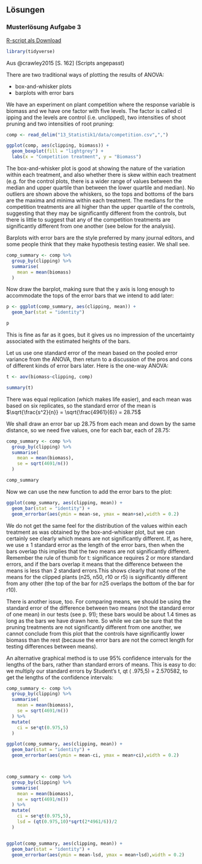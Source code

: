 ## Lösungen

###  Musterlösung Aufgabe 3
[R-script als Download](13_Statistik1/RFiles/Uebung_A_loesung.R)


```r
library(tidyverse)
```



Aus @crawley2015 [S. 162] (Scripts angepasst)

There are two traditional ways of plotting the results of ANOVA:

- box-and-whisker plots
- barplots with error bars

We have an experiment on plant competition where the response variable is biomass and we have one factor with five levels. The factor is called cl ipping and the levels are control (i.e. unclipped), two intensities of shoot pruning and two intensities of root pruning:

```r
comp <- read_delim("13_Statistik1/data/competition.csv",",")

ggplot(comp, aes(clipping, biomass)) +
  geom_boxplot(fill = "lightgrey") +
  labs(x = "Competition treatment", y = "Biomass")


```

The box-and-whisker plot is good at showing the nature of the variation within each treatment, and also whether there is skew within each treatment (e.g. for the control plots, there is a wider range of values between the median and upper quartile than between the lower quartile and median). No outliers are shown above the whiskers, so the tops and bottoms of the bars are the maxima and minima within each treatment. The medians for the competition treatments are all higher than the upper quartile of the controls, suggesting that they may be significantly different from the controls, but there is little to suggest that any of the competition treatments are significantly different from one another (see below for the analysis).

Barplots with error bars are the style preferred by many journal editors, and some people think that they make hypothesis testing easier. We shall see.
```r
comp_summary <- comp %>% 
  group_by(clipping) %>%
  summarise(
    mean = mean(biomass)
  )
```


Now draw the barplot, making sure that the y axis is long enough to accommodate the tops of the error bars that we intend to add later:


```r

p <- ggplot(comp_summary, aes(clipping, mean)) +
  geom_bar(stat = "identity")

p
```

This is fine as far as it goes, but it gives us no impression of the uncertainty associated with the estimated heights of the bars. 

Let us use one standard error of the mean based on the pooled error variance from the ANOVA, then return to a discussion of the pros and cons of different kinds of error bars later. Here is the one-way ANOVA:

```r
t <- aov(biomass~clipping, comp)

summary(t)

```

There was equal replication (which makes life easier), and each mean was based on six replicates, so the standard error of the mean is $\sqrt{\frac{s^2}{n}} = \sqrt{\frac{4961}{6}} = 28.75$

We shall draw an error bar up 28.75 from each mean and down by the same distance, so we need five values, one for each bar, each of 28.75:

```r
comp_summary <- comp %>% 
  group_by(clipping) %>%
  summarise(
    mean = mean(biomass),
    se = sqrt(4691/n())
  )

comp_summary

```
Now we can use the new function to add the error bars to the plot:
```r
ggplot(comp_summary, aes(clipping, mean)) +
  geom_bar(stat = "identity") +
  geom_errorbar(aes(ymin = mean-se, ymax = mean+se),width = 0.2)


```

We do not get the same feel for the distribution of the values within each treatment as was obtained by the box-and-whisker plot, but we can certainly see clearly which means are not significantly different. If, as here, we use ± 1 standard error as the length of the error bars, then when the bars overlap this implies that the two means are not significantly different. Remember the rule of thumb for t: significance requires 2 or more standard errors, and if the bars overlap it means that the difference between the means is less than 2 standard errors.This shows clearly that none of the means for the clipped plants (n25, n50, r10 or r5) is significantly different from any other (the top of the bar for n25 overlaps the bottom of the bar for r10).

There is another issue, too. For comparing means, we should be using the standard error of the difference between two means (not the standard error of one mean) in our tests (see p. 91); these bars would be about 1.4 times as long as the bars we have drawn here. So while we can be sure that the pruning treatments are not significantly different from one another, we cannot conclude from this plot that the controls have significantly lower biomass than the rest (because the error bars are not the correct length for testing differences between means).

An alternative graphical method is to use 95% confidence intervals for the lengths of the bars, rather than standard errors of means. This is easy to do: we multiply our standard errors by Student’s t, qt ( .975,5) = 2.570582, to get the lengths of the confidence intervals:

```r






comp_summary <- comp %>% 
  group_by(clipping) %>%
  summarise(
    mean = mean(biomass),
    se = sqrt(4691/n())
  ) %>%
  mutate(
    ci = se*qt(0.975,5)
  )

ggplot(comp_summary, aes(clipping, mean)) +
  geom_bar(stat = "identity") +
  geom_errorbar(aes(ymin = mean-ci, ymax = mean+ci),width = 0.2)



comp_summary <- comp %>% 
  group_by(clipping) %>%
  summarise(
    mean = mean(biomass),
    se = sqrt(4691/n())
  ) %>%
  mutate(
    ci = se*qt(0.975,5),
    lsd = (qt(0.975,10)*sqrt(2*4961/6))/2
  )


ggplot(comp_summary, aes(clipping, mean)) +
  geom_bar(stat = "identity") +
  geom_errorbar(aes(ymin = mean-lsd, ymax = mean+lsd),width = 0.2)
```


